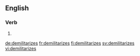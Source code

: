 ==English==

===Verb===
{{head|en|verb form}}

# {{en-third-person singular of|demilitarize}}

[[de:demilitarizes]]
[[fr:demilitarizes]]
[[fi:demilitarizes]]
[[sv:demilitarizes]]
[[vi:demilitarizes]]